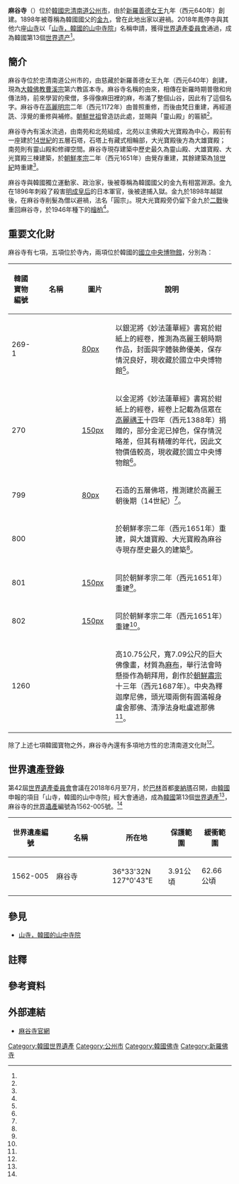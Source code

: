 {{coord|36|33|32|N|127|0|43|E|display=title}}

{{世界文化遺產概要表
| site_img       = File:Magoksa.JPG
| site_img_capt  = 麻谷寺
| site_img_width = 250px
| part_of        = 山寺，韓國佛教名山寺廟{{notetag|「山寺，韓國的山中寺院」為韓國觀光公社中文版網站之名稱<ref name="韓國觀光公社_山寺"/>；「山寺，韓國佛教名山寺廟」為世界遺產官方網站上登錄之中文名稱<ref name="UNESCO_1562"/>。}}
| zh_name        = 麻谷寺
| en_name        = Magoksa
| fr_name        = Magoksa
| country        = {{ROK}}
| Region         = 亞洲和太平洋地區
| criterion_c    = (iii)
| ID             = 1562-005
| Year           = 2018
| org_url        = http://whc.unesco.org/en/list/1562
| locmapin       = South Korea
| Coordinates    = {{coord|36|33|32|N|127|0|43|E}}
}}

'''麻谷寺'''（{{kor|諺=마곡사|羅=Magoksa}}）位於[[大韓民國|韓國]][[忠清南道|忠清南道]][[公州市|公州市]]，由{{lk|慈藏|자장}}於[[新羅|新羅]][[善德女王|善德女王]]九年（西元640年）創建。1898年被尊稱為韓國國父的[[金九|金九]]，曾在此地出家以避禍。2018年鳳停寺與其他六座[[山寺_(韓國)|山寺]]以「[[山寺，韓國的山中寺院|山寺，韓國的山中寺院]]」名稱申請，獲得[[世界遺產委員會|世界遺產委員會]]通過，成為韓國第13個[[世界遗产|世界遗产]]<ref name="UNESCO_1562"/>。

== 簡介 ==

麻谷寺位於忠清南道公州市{{lk|寺谷面|사곡면 (공주시)}}的{{lk|泰華山|태화산 (공주)}}，由慈藏於新羅善德女王九年（西元640年）創建，現為[[大韓佛教曹溪宗|大韓佛教曹溪宗]]第六教區本寺{{r|世界佛教美術圖說大辭典|p=3/3_932}}。麻谷寺名稱的由來，相傳在新羅時期普徹和尙傳法時，前來學習的衆僧，多得像麻田裡的麻，布滿了整個山谷，因此有了這個名字。麻谷寺在[[高麗明宗|高麗明宗]]二年（西元1172年）由普照重修，而後由梵日重建，再經道詵、淳覺的重修與補修。[[朝鮮世祖|朝鮮世祖]]曾造訪此處，並賜與「靈山殿」的匾額<ref name="韓國觀光公社_麻谷寺"/>。

麻谷寺內有溪水流過，由南苑和北苑組成，北苑以主佛殿大光寶殿為中心，殿前有一座建於[[14世紀|14世紀]]的五層石塔，石塔上有藏式相輪部，大光寶殿後方為大雄寶殿；南苑則有靈山殿和修禪空間。麻谷寺現存建築中歷史最久為靈山殿、大雄寶殿、大光寶殿三棟建築，於[[朝鮮孝宗|朝鮮孝宗]]二年（西元1651年）由覺存重建{{r|世界佛教美術圖說大辭典|p=3/3_932}}，其餘建築為[[18世紀|18世紀]]時重建<ref name="公州市_麻谷寺"/>。

麻谷寺與韓國獨立運動家、政治家，後被尊稱為韓國國父的金九有相當淵源。金九在1896年刺殺了殺害[[明成皇后|明成皇后]]的日本軍官，後被逮捕入獄。金九於1898年越獄後，在麻谷寺削髮為僧以避禍，法名「圓宗」。現大光寶殿旁仍留下金九於[[二戰|二戰]]後重回麻谷寺，於1946年種下的[[檜柏|檜柏]]<ref name="公州市_麻谷寺"/>。

== 重要文化財 ==

麻谷寺有七項{{lk|韓國寶物|대한민국의 보물}}，五項位於寺內，兩項位於韓國的[[國立中央博物館|國立中央博物館]]，分別為：

{| class="wikitable" width="70%" style="text-align:center"
|+ 
! style= "width:10%" | 韓國寶物編號
! style= "width:20%" | 名稱
! style= "width:15%" | 圖片
!說明
|-
|269-1
|{{lk|紺紙銀泥妙法蓮華經卷一|감지은니묘법연화경 권1}}
|[[file:감지은니묘법연화경_권1.jpg|80px]]
|style="text-align:left"|以銀泥將《妙法蓮華經》書寫於紺紙上的經卷，推測為高麗王朝時期作品，封面與字體裝飾優美，保存情況良好，現收藏於國立中央博物館<ref name="heritage_t269"/>。
|-
|270
|{{lk|紺紙金泥妙法蓮華經卷六|감지금니묘법연화경 권6}}
|[[file:감지금니묘법연화경_권6_(보물_제270호).jpg|150px]]
|style="text-align:left"|以金泥將《妙法蓮華經》書寫於紺紙上的經卷，經卷上記載為信眾在[[高麗禑王|高麗禑王]]十四年（西元1388年）捐贈的，部分金泥已掉色，保存情況略差，但其有精確的年代，因此文物價值較高，現收藏於國立中央博物館<ref name="heritage_t270"/>。
|-
|799
|{{lk|麻谷寺五層石塔|공주 마곡사 오층석탑}}
|[[file:Magoksa_Pagoda.JPG|80px]]
|style="text-align:left"|石造的五層佛塔，推測建於高麗王朝後期（14世紀）<ref name="heritage_t799"/>。
|-
|800
|{{lk|麻谷寺靈山殿|공주 마곡사 영산전}}
|
|style="text-align:left"|於朝鮮孝宗二年（西元1651年）重建，與大雄寶殿、大光寶殿為麻谷寺現存歷史最久的建築<ref name="heritage_t800"/>。

|-
|801
|{{lk|麻谷寺大雄寶殿|공주 마곡사 대웅보전}}
|[[file:Magoksa_Daewoongjeon.JPG|150px]]
|style="text-align:left"|同於朝鮮孝宗二年（西元1651年）重建<ref name="heritage_t801"/>。
|-
|802
|{{lk|麻谷寺大光寶殿|공주 마곡사 대광보전}}
|[[file:Magoksa_Deagwangbojeon.JPG|150px]]
|style="text-align:left"|同於朝鮮孝宗二年（西元1651年）重建<ref name="heritage_t802"/>。
|-
|1260
|{{lk|麻谷寺釋迦牟尼佛掛佛幀|마곡사석가모니불괘불탱}}
|
|style="text-align:left"|高10.75公尺，寬7.09公尺的巨大佛像畫，材質為[[麻布|麻布]]，舉行法會時懸掛作為朝拜用，創作於[[朝鮮肅宗|朝鮮肅宗]]十三年（西元1687年）。中央為釋迦摩尼佛，頭光環兩側有圓滿報身盧舍那佛、清淨法身毗盧遮那佛{{r|世界佛教美術圖說大辭典|p=15/2_746}}<ref name="heritage_t1260"/>。

|}

除了上述七項韓國寶物之外，麻谷寺內還有多項地方性的忠清南道文化財<ref name="heritage_麻谷寺"/>。

== 世界遺產登錄 ==

第42屆[[世界遺產委員會|世界遺產委員會]]會議在2018年6月至7月，於[[巴林|巴林]]首都[[麥納瑪|麥納瑪]]召開，由[[大韓民國|韓國]]申報的項目「山寺，韓國的山中寺院」經大會通過，成為[[大韓民國|韓國]]第13個[[世界遺產|世界遺產]]<ref name="ETToday_180701"/>，麻谷寺的[[世界遺產|世界遺產]]編號為1562-005號。<ref name="UNESCO_1562"/>

{{世界遺產基準|3}}

{| class="wikitable" width="70%" style="text-align:center"
|+
! style= "width:20%" | 世界遺產編號
! style= "width:25%" | 名稱
! style= "width:25%" | 所在地
! style= "width:15%" | 保護範圍
!緩衝範圍
|-
|1562-005
|麻谷寺
|36°33'32N 127°0'43"E 
|3.91公頃
|62.66公頃
|}

== 參見 ==

* [[山寺，韓國的山中寺院|山寺，韓國的山中寺院]]

== 註釋 ==

{{notefoot}}

== 參考資料 ==

{{Reflist|30em|refs=

<ref name="ETToday_180701">{{cite web | url=https://www.ettoday.net/dalemon/post/36645 | title=「世界文化遺產」名單出爐！南韓七大古剎入選 朝鮮佛教文化之美 | author=羅小編 | publisher=[[ETtoday新聞雲|ETtoday新聞雲]] | date=2018-07-01 | accessdate=2020-11-22 | language=zh-tw | archive-url=https://web.archive.org/web/20200722031624/https://www.ettoday.net/dalemon/post/36645 | archive-date=2020-07-22 | dead-url=no }}</ref>

<ref name="heritage_t269">{{cite web | url=http://www.heritage.go.kr/heri/cul/culSelectDetail.do?VdkVgwKey=12,02690100,11&pageNo=1_1_1_1 | script-title=ko:감지은니 묘법연화경 권1 (紺紙銀泥 妙法蓮華經 卷一) | publisher=[[文化財廳|文化財廳]] | accessdate=2020-11-22 | language=ko | archive-date=2020-11-22 | archive-url=https://web.archive.org/web/20201122064638/http://www.heritage.go.kr/heri/cul/culSelectDetail.do?VdkVgwKey=12%2C02690100%2C11&pageNo=1_1_1_1 | dead-url=no }}</ref>

<ref name="heritage_t270">{{cite web | url=http://www.heritage.go.kr/heri/cul/culSelectDetail.do?VdkVgwKey=12,02700000,11&pageNo=1_1_1_1 | script-title=ko:감지금니 묘법연화경 권6 (紺紙金泥 妙法蓮華經 卷六) | publisher=[[文化財廳|文化財廳]] | accessdate=2020-11-22 | language=ko | archive-date=2020-11-22 | archive-url=https://web.archive.org/web/20201122064638/http://www.heritage.go.kr/heri/cul/culSelectDetail.do?VdkVgwKey=12%2C02700000%2C11&pageNo=1_1_1_1 | dead-url=no }}</ref>

<ref name="heritage_t799">{{cite web | url=http://www.heritage.go.kr/heri/cul/culSelectDetail.do?VdkVgwKey=12,07990000,34&pageNo=1_1_1_1 | script-title=ko:공주 마곡사 오층석탑 (公州 麻谷寺 五層石塔) | publisher=[[文化財廳|文化財廳]] | accessdate=2020-11-22 | language=ko | archive-date=2020-11-22 | archive-url=https://web.archive.org/web/20201122064638/http://www.heritage.go.kr/heri/cul/culSelectDetail.do?VdkVgwKey=12%2C07990000%2C34&pageNo=1_1_1_1 | dead-url=no }}</ref>

<ref name="heritage_t800">{{cite web | url=http://www.heritage.go.kr/heri/cul/culSelectDetail.do?VdkVgwKey=12,08000000,34&pageNo=1_1_1_1 | script-title=ko:공주 마곡사 영산전 (公州 麻谷寺 靈山殿) | publisher=[[文化財廳|文化財廳]] | accessdate=2020-11-22 | language=ko | archive-date=2020-11-22 | archive-url=https://web.archive.org/web/20201122064638/http://www.heritage.go.kr/heri/cul/culSelectDetail.do?VdkVgwKey=12%2C08000000%2C34&pageNo=1_1_1_1 | dead-url=no }}</ref>

<ref name="heritage_t801">{{cite web | url=http://www.heritage.go.kr/heri/cul/culSelectDetail.do?VdkVgwKey=12,08010000,34&pageNo=1_1_1_1 | script-title=ko:공주 마곡사 대웅보전 (公州 麻谷寺 大雄寶殿) | publisher=[[文化財廳|文化財廳]] | accessdate=2020-11-22 | language=ko | archive-date=2020-11-22 | archive-url=https://web.archive.org/web/20201122064639/http://www.heritage.go.kr/heri/cul/culSelectDetail.do?VdkVgwKey=12%2C08010000%2C34&pageNo=1_1_1_1 | dead-url=no }}</ref>

<ref name="heritage_t802">{{cite web | url=http://www.heritage.go.kr/heri/cul/culSelectDetail.do?VdkVgwKey=12,08020000,34&pageNo=1_1_1_1 | script-title=ko:공주 마곡사 대광보전 (公州 麻谷寺 大光寶殿) | publisher=[[文化財廳|文化財廳]] | accessdate=2020-11-22 | language=ko | archive-date=2020-11-22 | archive-url=https://web.archive.org/web/20201122064639/http://www.heritage.go.kr/heri/cul/culSelectDetail.do?VdkVgwKey=12%2C08020000%2C34&pageNo=1_1_1_1 | dead-url=no }}</ref>

<ref name="heritage_t1260">{{cite web | url=http://www.heritage.go.kr/heri/cul/culSelectDetail.do?VdkVgwKey=12,12600000,34&pageNo=1_1_1_1 | script-title=ko:마곡사 석가모니불 괘불탱 (麻谷寺 釋迦牟尼佛 掛佛幀) | publisher=[[文化財廳|文化財廳]] | accessdate=2020-11-22 | language=ko | archive-date=2020-11-22 | archive-url=https://web.archive.org/web/20201122064639/http://www.heritage.go.kr/heri/cul/culSelectDetail.do?VdkVgwKey=12%2C12600000%2C34&pageNo=1_1_1_1 | dead-url=no }}</ref>

<ref name="heritage_麻谷寺">{{cite web | url=http://www.heritage.go.kr/heri/cul/culSelectViewList.do?region=1&searchCondition=%EB%A7%88%EA%B3%A1%EC%82%AC&searchCondition2=&s_kdcd=00&s_ctcd=00&ccbaLcto=&ccbaKdcd=&ccbaAsno=&ccbaCtcd=&ccbaCpno=&ccbaCndt=&stCcbaAsno=&endCcbaAsno=&stCcbaAsdt=&endCcbaAsdt=&ccbaPcd1=99&culPageNo=1&chGubun=&header=view&returnUrl=%2Fheri%2Fcul%2FculSelectViewList.do&gbn=3&pageNo=1_1_1_1 | script-title=ko:문화재 검색 | publisher=[[文化財廳|文化財廳]] | accessdate=2020-11-22 | language=ko | archive-date=2020-11-22 | archive-url=https://web.archive.org/web/20201122064640/http://www.heritage.go.kr/heri/cul/culSelectViewList.do?region=1&searchCondition=%EB%A7%88%EA%B3%A1%EC%82%AC&searchCondition2=&s_kdcd=00&s_ctcd=00&ccbaLcto=&ccbaKdcd=&ccbaAsno=&ccbaCtcd=&ccbaCpno=&ccbaCndt=&stCcbaAsno=&endCcbaAsno=&stCcbaAsdt=&endCcbaAsdt=&ccbaPcd1=99&culPageNo=1&chGubun=&header=view&returnUrl=%2Fheri%2Fcul%2FculSelectViewList.do&gbn=3&pageNo=1_1_1_1 | dead-url=no }}</ref>

<ref name="UNESCO_1562">{{cite web | url=http://whc.unesco.org/en/list/1562/ | title=Sansa, Buddhist Mountain Monasteries in Korea | publisher=[[聯合國教科文組織|聯合國教科文組織]] | accessdate=2020-11-22 | language=en | archive-url=https://web.archive.org/web/20200417154539/http://whc.unesco.org/en/list/1562 | archive-date=2020-04-17 | dead-url=no }}</ref>

<ref name="公州市_麻谷寺">{{cite web | url=https://www.gongju.go.kr/cn/sub02_02_04.do | title=麻谷寺 | publisher=GONGJU CITY | accessdate=2020-11-22 | language=zh-hans | archive-date=2020-08-05 | archive-url=https://web.archive.org/web/20200805045226/http://www.gongju.go.kr/cn/sub02_02_04.do | dead-url=no }}</ref>

<ref name="世界佛教美術圖說大辭典">{{cite book |author1=如常 |title=世界佛教美術圖說大辭典 |date=2013 |publisher=佛光山宗委會 |isbn=9789865844004 |url=https://www.ncl.edu.tw/publication2_112_134.html |accessdate=2020-11-22 |language=zh-hant |archive-date=2017-10-09 |archive-url=https://web.archive.org/web/20171009194410/http://www.ncl.edu.tw/publication2_112_134.html |dead-url=no }}</ref>

<ref name="韓國觀光公社_山寺">{{cite web | url=https://big5chinese.visitkorea.or.kr/cht/ATT/3_7_view.jsp?cid=2563634 | title=山寺，韓國的山中寺院 | publisher=韓國觀光公社 | accessdate=2020-11-21 | language=zh-hant | archive-date=2020-11-22 | archive-url=https://web.archive.org/web/20201114045523/https://big5chinese.visitkorea.or.kr/cht/ATT/3_7_view.jsp?cid=2563634 | dead-url=no }}</ref>

<ref name="韓國觀光公社_麻谷寺">{{cite web | url=https://big5chinese.visitkorea.or.kr/cht/ATT/3_2_view.jsp?cid=332478 | title=麻谷寺[UNESCO世界文化遺產] | publisher=韓國觀光公社 | accessdate=2020-11-22 | language=zh-hant | archive-date=2020-06-27 | archive-url=https://web.archive.org/web/20200627180330/http://big5chinese.visitkorea.or.kr/cht/ATT/3_2_view.jsp?cid=332478 | dead-url=no }}</ref>

}}

== 外部連結 ==
{{Commons category|Magoksa}}
* {{ko}}[http://www.magoksa.or.kr/ 麻谷寺官網]

{{Portal bar|世界遺產|韓國|佛教|建築}}
{{韓國世界遺產}}
[[Category:韓國世界遺產|Category:韓國世界遺產]]
[[Category:公州市|Category:公州市]]
[[Category:韓國佛寺|Category:韓國佛寺]]
[[Category:新羅佛寺|Category:新羅佛寺]]